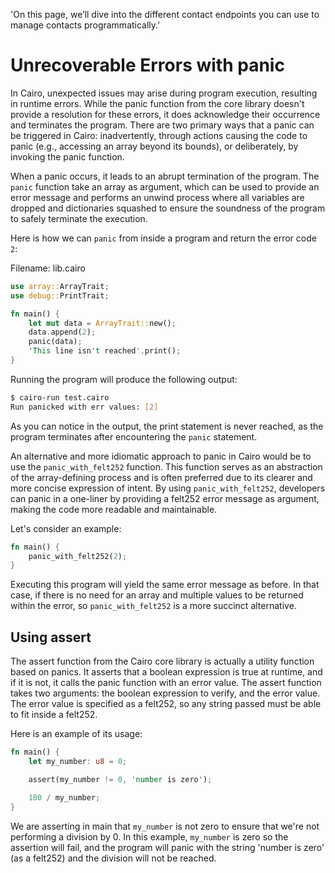   'On this page, we’ll dive into the different contact endpoints you can use to manage contacts programmatically.'
  
# Unrecoverable Errors with panic

In Cairo, unexpected issues may arise during program execution, resulting in runtime errors. While the panic function from the core library doesn't provide a resolution for these errors, it does acknowledge their occurrence and terminates the program. There are two primary ways that a panic can be triggered in Cairo: inadvertently, through actions causing the code to panic (e.g., accessing an array beyond its bounds), or deliberately, by invoking the panic function.

When a panic occurs, it leads to an abrupt termination of the program. The `panic` function take an array as argument, which can be used to provide an error message and performs an unwind process where all variables are dropped and dictionaries squashed to ensure the soundness of the program to safely terminate the execution.

Here is how we can `panic` from inside a program and return the error code `2`:

<span className="filename">Filename: lib.cairo</span>

```rust
use array::ArrayTrait;
use debug::PrintTrait;

fn main() {
    let mut data = ArrayTrait::new();
    data.append(2);
    panic(data);
    'This line isn't reached'.print();
}
```

Running the program will produce the following output:

```bash
$ cairo-run test.cairo
Run panicked with err values: [2]
```

As you can notice in the output, the print statement is never reached, as the program terminates after encountering the `panic` statement.

An alternative and more idiomatic approach to panic in Cairo would be to use the `panic_with_felt252` function. This function serves as an abstraction of the array-defining process and is often preferred due to its clearer and more concise expression of intent. By using `panic_with_felt252`, developers can panic in a one-liner by providing a felt252 error message as argument, making the code more readable and maintainable.

Let's consider an example:

```rust
fn main() {
    panic_with_felt252(2);
}
```

Executing this program will yield the same error message as before. In that case, if there is no need for an array and multiple values to be returned within the error, so `panic_with_felt252` is a more succinct alternative.

## Using assert

The assert function from the Cairo core library is actually a utility function based on panics. It asserts that a boolean expression is true at runtime, and if it is not, it calls the panic function with an error value. The assert function takes two arguments: the boolean expression to verify, and the error value. The error value is specified as a felt252, so any string passed must be able to fit inside a felt252.

Here is an example of its usage:

```rust
fn main() {
    let my_number: u8 = 0;

    assert(my_number != 0, 'number is zero');

    100 / my_number;
}
```

We are asserting in main that `my_number` is not zero to ensure that we're not performing a division by 0.
In this example, `my_number` is zero so the assertion will fail, and the program will panic
with the string 'number is zero' (as a felt252) and the division will not be reached.
